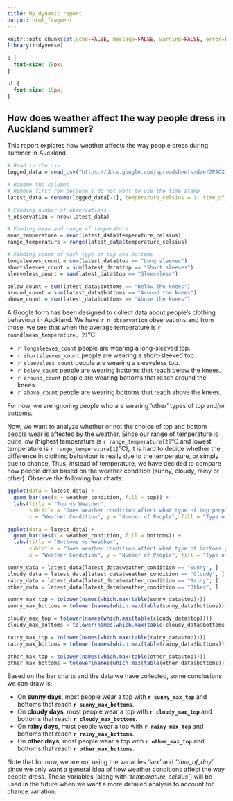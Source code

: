 ---
title: My dynamic report
output: html_fragment
---

```{r setup, include=FALSE}
knitr::opts_chunk$set(echo=FALSE, message=FALSE, warning=FALSE, error=FALSE)
library(tidyverse)

```

```{css}
p {
  font-size: 18px;
}

ul {
  font-size: 18px;
}
```

## How does weather affect the way people dress in Auckland summer?

This report explores how weather affects the way people dress during summer in Auckland.
```{r}
# Read in the csv
logged_data = read_csv("https://docs.google.com/spreadsheets/d/e/2PACX-1vSSeFkvIdq5IIr3XsfoJmiWYUCGgIo4xEUyZSIOZf8OZvf7CiRMnfSFZxr8mHPUTguHEgO-yz-zLU0v/pub?output=csv")

# Rename the columns
# Remove first row because I do not want to use the time stamp
latest_data = rename(logged_data[-1], temperature_celsius = 1, time_of_day = 2, weather_condition = 3, top = 4, bottoms = 5, sex = 6)
```


```{r}
# Finding number of observations
n_observation = nrow(latest_data)

# Finding mean and range of temperature
mean_temperature = mean(latest_data$temperature_celsius)
range_temperature = range(latest_data$temperature_celsius)

# Finding count of each type of top and bottoms
longsleeves_count = sum(latest_data$top == "Long sleeves")
shortsleeves_count = sum(latest_data$top == "Short sleeves")
sleeveless_count = sum(latest_data$top == "Sleeveless")

below_count = sum(latest_data$bottoms == "Below the knees")
around_count = sum(latest_data$bottoms == "Around the knees")
above_count = sum(latest_data$bottoms == "Above the knees")

```

A Google form has been designed to collect data about people's clothing behaviour in Auckland. We have `r n_observation` observations and from those, we see that when the average temperature is `r round(mean_temperature, 2)`°C:

* `r longsleeves_count` people are wearing a long-sleeved top.
* `r shortsleeves_count` people are wearing a short-sleeved top.
* `r sleeveless_count` people are wearing a sleeveless top.
* `r below_count` people are wearing bottoms that reach below the knees.
* `r around_count` people are wearing bottoms that reach around the knees.
* `r above_count` people are wearing bottoms that reach above the knees.

For now, we are ignoring people who are wearing 'other' types of top and/or bottoms.

Now, we want to analyze whether or not the choice of top and bottom people wear is affected by the weather. Since our range  of temperature is quite low (highest temperature is `r range_temperature[2]`°C and lowest temperature is `r range_temperature[1]`°C), it is hard to decide whether the difference in clothing behaviour is really due to the temperature, or simply due to chance. Thus, instead of temperature, we have decided to compare how people dress based on the weather condition (sunny, cloudy, rainy or other). Observe the following bar charts:

```{r}
ggplot(data = latest_data) + 
  geom_bar(aes(x = weather_condition, fill = top)) + 
  labs(title = "Top vs Weather",
       subtitle = "Does weather condition affect what type of top people wear?",
       x = "Weather Condition", y = "Number of People", fill = "Type of Top")

ggplot(data = latest_data) + 
  geom_bar(aes(x = weather_condition, fill = bottoms)) + 
  labs(title = "Bottoms vs Weather",
       subtitle = "Does weather condition affect what type of bottoms people wear?",
       x = "Weather Condition", y = "Number of People", fill = "Type of Bottoms")
```
```{r}
sunny_data = latest_data[latest_data$weather_condition == "Sunny", ]
cloudy_data = latest_data[latest_data$weather_condition == "Cloudy", ]
rainy_data = latest_data[latest_data$weather_condition == "Rainy", ]
other_data = latest_data[latest_data$weather_condition == "Other", ]

sunny_max_top = tolower(names(which.max(table(sunny_data$top))))
sunny_max_bottoms = tolower(names(which.max(table(sunny_data$bottoms))))

cloudy_max_top = tolower(names(which.max(table(cloudy_data$top))))
cloudy_max_bottoms = tolower(names(which.max(table(cloudy_data$bottoms))))

rainy_max_top = tolower(names(which.max(table(rainy_data$top))))
rainy_max_bottoms = tolower(names(which.max(table(rainy_data$bottoms))))

other_max_top = tolower(names(which.max(table(other_data$top))))
other_max_bottoms = tolower(names(which.max(table(other_data$bottoms))))

```

Based on the bar charts and the data we have collected, some conclusions we can draw is:

* On **sunny days**, most people wear a top with **`r sunny_max_top`** and bottoms that reach **`r sunny_max_bottoms`**.
* On **cloudy days**, most people wear a top with **`r cloudy_max_top`** and bottoms that reach **`r cloudy_max_bottoms`**.
* On **rainy days**, most people wear a top with **`r rainy_max_top`** and bottoms that reach **`r rainy_max_bottoms`**.
* On **other days**, most people wear a top with **`r other_max_top`** and bottoms that reach **`r other_max_bottoms`**.

Note that for now, we are not using the variables _'sex'_ and _'time_of_day'_ since we only want a general idea of how weather conditions affect the way people dress. These variables (along with _'temperature_celsius'_) will be used in the future when we want a more detailed analysis to account for chance variation.
       
